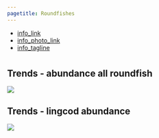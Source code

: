 ```yaml
---
pagetitle: Roundfishes
---
```


- [info_link](https://olympiccoast.noaa.gov/living/marinelife/fish/fish.html)
- [info_photo_link](https://olympiccoast.noaa.gov/library/pixpages/librarypixpg_lingcod.html)
- [info_tagline](Roundfish is a term that refers to a group of fish that live on or near the seafloor and includes lingcod, cabezon, kelp greenling, Pacific cod, Pacific whiting (hake), and sablefish.)



# {.tabset}

## Trends - abundance all roundfish
![](figures/Appendix S.LR.13.4 - CPUE for roundfish in OCNMS 2003-2018.jpg)

## Trends - lingcod abundance
![](figures/Appendix S.LR.13.6 - CPUE for lingcod in OCNMS 2003-2018.jpg)
